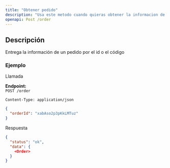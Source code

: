 ```yaml
---
title: "Obtener pedido"
description: "Usa este metodo cuando quieras obtener la informacion de un pedido por el id o el codigo"
openapi: Post /order
---
```


## Descripción

Entrega la información de un pedido por el id o el código

### Ejemplo

Llamada

**Endpoint:**  
`POST /order` 

`Content-Type: application/json`

```json 
{
  "orderId": "xabAso2p3pKkLMTuz"
}
```

Respuesta

```json 
{
  "status": "ok",
  "data": {
    <Order>
  }
}
```
